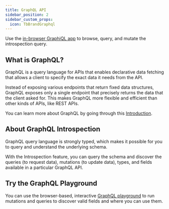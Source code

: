 ```yaml
---
title: GraphQL API
sidebar_position: 2
sidebar_custom_props:
  icon: TbBrandGraphql
---
```


Use the [in-browser GraphiQL app](https://docs.twenty.com/graphql/) to browse, query, and mutate the introspection query. 

## What is GraphQL?

GraphQL is a query language for APIs that enables declarative data fetching that allows a client to specify the exact data it needs from the API.

Instead of exposing various endpoints that return fixed data structures, GraphQL exposes only a single endpoint that precisely returns the data that the client asked for. This makes GraphQL more flexible and efficient than other kinds of APIs, like REST APIs. 

You can learn more about GraphQL by going through this [Introduction](https://www.howtographql.com/basics/0-introduction/).

## About GraphQL Introspection

GraphQL query language is strongly typed, which makes it possible for you to query and understand the underlying schema. 

With the Introspection feature, you can query the schema and discover the queries (to request data), mutations (to update data), types, and fields available in a particular GraphQL API.

## Try the GraphQL Playground
You can use the browser-based, interactive [GraphQL playground](https://docs.twenty.com/graphql/) to run mutations and queries to discover valid fields and where you can use them.   
